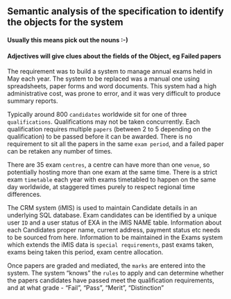 ## Semantic analysis of the specification to identify the objects for the system
#### Usually this means pick out the nouns :-)
#### Adjectives will give clues about the fields of the Object, eg Failed papers

The requirement was to build a system to manage annual exams held in May each year. The system to be replaced was a manual one
using spreadsheets, paper forms and word documents. This system had a high administrative cost, was prone to error, and it was 
very difficult to produce summary reports.

Typically around 800 `candidates` worldwide sit for one of three `qualifications`. Qualifications may not be taken concurrently.
Each qualification requires multiple `papers` (between 2 to 5 depending on the qualification) to be passed before it can be awarded.
There is no requirement to sit all the papers in the same `exam period`, and a failed paper can be retaken any number of times. 

There are 35 exam `centres`, a centre can have more than one `venue`, so potentially hosting more than one exam at the same time. 
There is a strict exam `timetable` each year with exams timetabled to happen on the same day worldwide, at staggered 
times purely to respect regional time differences.

The CRM system (iMIS) is used to maintain Candidate details in an underlying SQL database. Exam candidates can be identified by 
a unique user `ID` and a user status of EXA in the iMIS NAME table. Information about each Candidates proper name, current address,
payment status etc needs to be sourced from here. Information to be maintained in the Exams system which extends the iMIS data
is `special requirements`, past exams taken, exams being taken this period, exam centre allocation.

Once papers are graded and mediated, the `marks` are entered into the system. The system "knows" the `rules` to apply and can determine 
whether the papers candidates have passed meet the qualification requirements, and at what grade - "Fail", "Pass", "Merit", "Distinction" 
